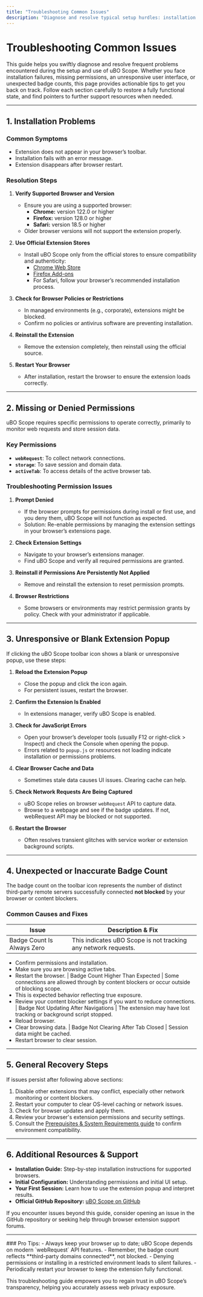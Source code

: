 ```yaml
---
title: "Troubleshooting Common Issues"
description: "Diagnose and resolve typical setup hurdles: installation failures, missing permissions, unresponsive UI, or unexpected badge counts. Provides actionable tips for regaining a working state and pointers to external support if needed."
---
```


# Troubleshooting Common Issues

This guide helps you swiftly diagnose and resolve frequent problems encountered during the setup and use of uBO Scope. Whether you face installation failures, missing permissions, an unresponsive user interface, or unexpected badge counts, this page provides actionable tips to get you back on track. Follow each section carefully to restore a fully functional state, and find pointers to further support resources when needed.

---

## 1. Installation Problems

### Common Symptoms
- Extension does not appear in your browser’s toolbar.
- Installation fails with an error message.
- Extension disappears after browser restart.

### Resolution Steps
1. **Verify Supported Browser and Version**
   - Ensure you are using a supported browser:
     - **Chrome:** version 122.0 or higher
     - **Firefox:** version 128.0 or higher
     - **Safari:** version 18.5 or higher
   - Older browser versions will not support the extension properly.

2. **Use Official Extension Stores**
   - Install uBO Scope only from the official stores to ensure compatibility and authenticity:
     - [Chrome Web Store](https://chromewebstore.google.com/detail/ubo-scope/bbdpgcaljkaaigfcomhidmneffjjjfgp)
     - [Firefox Add-ons](https://addons.mozilla.org/firefox/addon/ubo-scope/)
     - For Safari, follow your browser’s recommended installation process.

3. **Check for Browser Policies or Restrictions**
   - In managed environments (e.g., corporate), extensions might be blocked.
   - Confirm no policies or antivirus software are preventing installation.

4. **Reinstall the Extension**
   - Remove the extension completely, then reinstall using the official source.

5. **Restart Your Browser**
   - After installation, restart the browser to ensure the extension loads correctly.

---

## 2. Missing or Denied Permissions

uBO Scope requires specific permissions to operate correctly, primarily to monitor web requests and store session data.

### Key Permissions
- **`webRequest`**: To collect network connections.
- **`storage`**: To save session and domain data.
- **`activeTab`**: To access details of the active browser tab.

### Troubleshooting Permission Issues
1. **Prompt Denied**
   - If the browser prompts for permissions during install or first use, and you deny them, uBO Scope will not function as expected.
   - Solution: Re-enable permissions by managing the extension settings in your browser’s extensions page.

2. **Check Extension Settings**
   - Navigate to your browser’s extensions manager.
   - Find uBO Scope and verify all required permissions are granted.

3. **Reinstall if Permissions Are Persistently Not Applied**
   - Remove and reinstall the extension to reset permission prompts.

4. **Browser Restrictions**
   - Some browsers or environments may restrict permission grants by policy. Check with your administrator if applicable.

---

## 3. Unresponsive or Blank Extension Popup

If clicking the uBO Scope toolbar icon shows a blank or unresponsive popup, use these steps:

1. **Reload the Extension Popup**
   - Close the popup and click the icon again.
   - For persistent issues, restart the browser.

2. **Confirm the Extension Is Enabled**
   - In extensions manager, verify uBO Scope is enabled.

3. **Check for JavaScript Errors**
   - Open your browser’s developer tools (usually F12 or right-click > Inspect) and check the Console when opening the popup.
   - Errors related to `popup.js` or resources not loading indicate installation or permissions problems.

4. **Clear Browser Cache and Data**
   - Sometimes stale data causes UI issues. Clearing cache can help.

5. **Check Network Requests Are Being Captured**
   - uBO Scope relies on browser `webRequest` API to capture data.
   - Browse to a webpage and see if the badge updates. If not, webRequest API may be blocked or not supported.

6. **Restart the Browser**
   - Often resolves transient glitches with service worker or extension background scripts.

---

## 4. Unexpected or Inaccurate Badge Count

The badge count on the toolbar icon represents the number of distinct third-party remote servers successfully connected **not blocked** by your browser or content blockers.

### Common Causes and Fixes

| Issue                          | Description & Fix                                                        |
|-------------------------------|-----------------------------------------------------------------------|
| Badge Count Is Always Zero     | This indicates uBO Scope is not tracking any network requests.
- Confirm permissions and installation.
- Make sure you are browsing active tabs.
- Restart the browser.
| Badge Count Higher Than Expected | Some connections are allowed through by content blockers or occur outside of blocking scope.
- This is expected behavior reflecting true exposure.
- Review your content blocker settings if you want to reduce connections.
| Badge Not Updating After Navigations | The extension may have lost tracking or background script stopped.
- Reload browser.
- Clear browsing data.
| Badge Not Clearing After Tab Closed | Session data might be cached.
- Restart browser to clear session.

---

## 5. General Recovery Steps

If issues persist after following above sections:

1. Disable other extensions that may conflict, especially other network monitoring or content blockers.
2. Restart your computer to clear OS-level caching or network issues.
3. Check for browser updates and apply them.
4. Review your browser's extension permissions and security settings.
5. Consult the [Prerequisites & System Requirements guide](/getting-started/introduction-setup/prerequisites-and-requirements) to confirm environment compatibility.

---

## 6. Additional Resources & Support

- **Installation Guide:** Step-by-step installation instructions for supported browsers.
- **Initial Configuration:** Understanding permissions and initial UI setup.
- **Your First Session:** Learn how to use the extension popup and interpret results.
- **Official GitHub Repository:** [uBO Scope on GitHub](https://github.com/gorhill/uBO-Scope)

If you encounter issues beyond this guide, consider opening an issue in the GitHub repository or seeking help through browser extension support forums.

---

<Callout>
### Pro Tips:
- Always keep your browser up to date; uBO Scope depends on modern `webRequest` API features.
- Remember, the badge count reflects **third-party domains connected**, not blocked.
- Denying permissions or installing in a restricted environment leads to silent failures.
- Periodically restart your browser to keep the extension fully functional.
</Callout>

This troubleshooting guide empowers you to regain trust in uBO Scope’s transparency, helping you accurately assess web privacy exposure.
